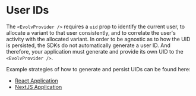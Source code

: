 # User IDs
The `<EvolvProvider />` requires a `uid` prop to identify the current user, to allocate a variant to that user
consistently, and to correlate the user's activity with the allocated variant. In order to be agnostic as to how
the UID is persisted, the SDKs do not automatically generate a user ID. And therefore, your application must generate
and provide its own UID to the `<EvolvProvider />`.

Example strategies of how to generate and persist UIDs can be found here:
* [React Application](https://github.com/evolv-ai/react-sdks/tree/main/examples/react/src/utils/uid.ts)
* [NextJS Application](https://github.com/evolv-ai/react-sdks/tree/main/examples/nextjs/utils/uid.ts)
